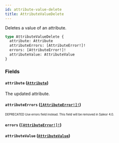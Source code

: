```yaml
---
id: attribute-value-delete
title: AttributeValueDelete
---
```


Deletes a value of an attribute.

```graphql
type AttributeValueDelete {
  attribute: Attribute
  attributeErrors: [AttributeError!]!
  errors: [AttributeError!]!
  attributeValue: AttributeValue
}
```

### Fields

#### `attribute` ([`Attribute`](/developer/api-reference/objects/attribute.mdx))

The updated attribute.

#### `attributeErrors` ([`[AttributeError!]!`](/developer/api-reference/objects/attribute-error.mdx))

<sub><sup><span className="deprecatedTag">DEPRECATED</span> Use errors field instead. This field will be removed in Saleor 4.0.</sup></sub>

#### `errors` ([`[AttributeError!]!`](/developer/api-reference/objects/attribute-error.mdx))

#### `attributeValue` ([`AttributeValue`](/developer/api-reference/objects/attribute-value.mdx))
